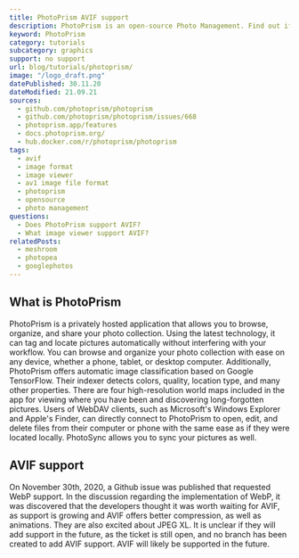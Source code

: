 ```yaml
---
title: PhotoPrism AVIF support
description: PhotoPrism is an open-source Photo Management. Find out if PhotoPrism already supports AVIF.
keyword: PhotoPrism
category: tutorials
subcategory: graphics
support: no support
url: blog/tutorials/photoprism/
image: "/logo_draft.png"
datePublished: 30.11.20
dateModified: 21.09.21
sources:
  - github.com/photoprism/photoprism
  - github.com/photoprism/photoprism/issues/668
  - photoprism.app/features
  - docs.photoprism.org/
  - hub.docker.com/r/photoprism/photoprism
tags:
  - avif
  - image format
  - image viewer
  - av1 image file format
  - photoprism
  - opensource
  - photo management
questions:
  - Does PhotoPrism support AVIF?
  - What image viewer support AVIF?
relatedPosts:
  - meshroom
  - photopea
  - googlephotos
---
```


## What is PhotoPrism

PhotoPrism is a privately hosted application that allows you to browse, organize, and share your photo collection. Using the latest technology, it can tag and locate pictures automatically without interfering with your workflow. You can browse and organize your photo collection with ease on any device, whether a phone, tablet, or desktop computer. Additionally, PhotoPrism offers automatic image classification based on Google TensorFlow. Their indexer detects colors, quality, location type, and many other properties. There are four high-resolution world maps included in the app for viewing where you have been and discovering long-forgotten pictures. Users of WebDAV clients, such as Microsoft's Windows Explorer and Apple's Finder, can directly connect to PhotoPrism to open, edit, and delete files from their computer or phone with the same ease as if they were located locally. PhotoSync allows you to sync your pictures as well.

## AVIF support

On November 30th, 2020, a Github issue was published that requested WebP support. In the discussion regarding the implementation of WebP, it was discovered that the developers thought it was worth waiting for AVIF, as support is growing and AVIF offers better compression, as well as animations. They are also excited about JPEG XL. It is unclear if they will add support in the future, as the ticket is still open, and no branch has been created to add AVIF support. AVIF will likely be supported in the future.
